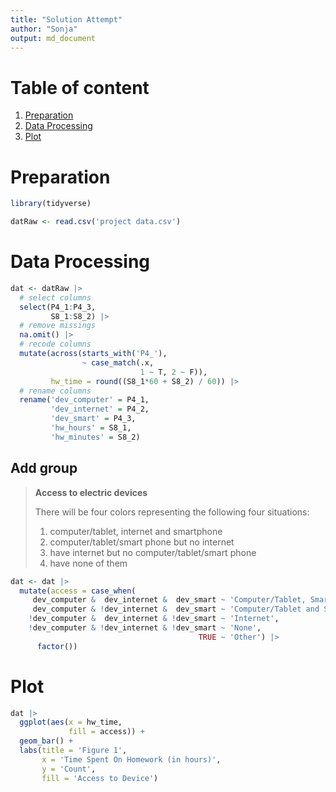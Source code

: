 ```yaml
---
title: "Solution Attempt"
author: "Sonja"
output: md_document
---
```


# Table of content

1. [Preparation]    
2. [Data Processing]    
3. [Plot]

# Preparation

```r
library(tidyverse)

datRaw <- read.csv('project data.csv')
```

# Data Processing 

```r
dat <- datRaw |> 
  # select columns
  select(P4_1:P4_3,
         S8_1:S8_2) |> 
  # remove missings
  na.omit() |> 
  # recode columns
  mutate(across(starts_with('P4_'),
                ~ case_match(.x,
                             1 ~ T, 2 ~ F)),
         hw_time = round((S8_1*60 + S8_2) / 60)) |> 
  # rename columns
  rename('dev_computer' = P4_1,
         'dev_internet' = P4_2,
         'dev_smart' = P4_3,
         'hw_hours' = S8_1,
         'hw_minutes' = S8_2)
```

## Add group

> **Access to electric devices**
> 
> There will be four colors representing the following four situations:
> 
> 1. computer/tablet, internet and smartphone   
> 2. computer/tablet/smart phone but no internet    
> 3. have internet but no computer/tablet/smart phone   
> 4. have none of them

```r
dat <- dat |> 
  mutate(access = case_when(
     dev_computer &  dev_internet &  dev_smart ~ 'Computer/Tablet, Smartphone and Internet',
     dev_computer & !dev_internet &  dev_smart ~ 'Computer/Tablet and Smartphone',
    !dev_computer &  dev_internet & !dev_smart ~ 'Internet',
    !dev_computer & !dev_internet & !dev_smart ~ 'None',
                                          TRUE ~ 'Other') |> 
      factor())
```

# Plot

```r

dat |> 
  ggplot(aes(x = hw_time,
             fill = access)) +
  geom_bar() +
  labs(title = 'Figure 1',
       x = 'Time Spent On Homework (in hours)',
       y = 'Count',
       fill = 'Access to Device')
```
